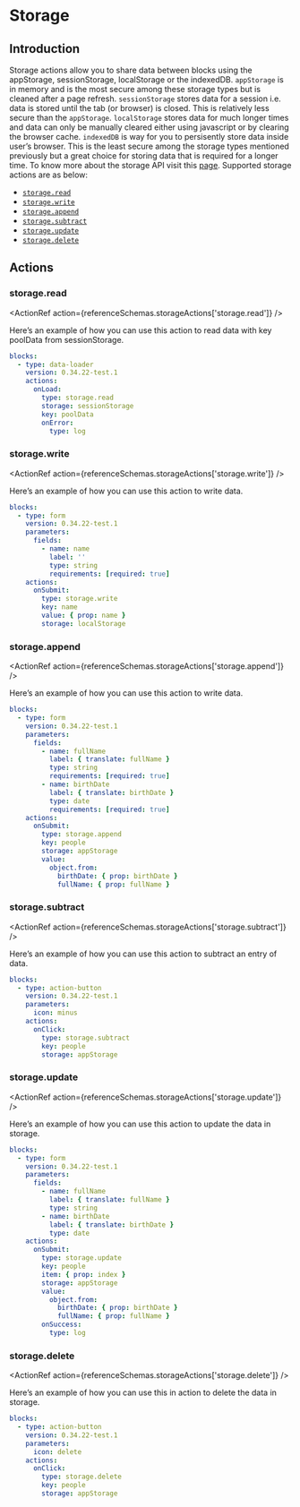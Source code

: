 
# Storage

## Introduction

Storage actions allow you to share data between blocks using the appStorage, sessionStorage,
localStorage or the indexedDB. `appStorage` is in memory and is the most secure among these storage
types but is cleaned after a page refresh. `sessionStorage` stores data for a session i.e. data is
stored until the tab (or browser) is closed. This is relatively less secure than the `appStorage`.
`localStorage` stores data for much longer times and data can only be manually cleared either using
javascript or by clearing the browser cache. `indexedDB` is way for you to persisently store data
inside user’s browser. This is the least secure among the storage types mentioned previously but a
great choice for storing data that is required for a longer time. To know more about the storage API
visit this [page](../guides/storage.md). Supported storage actions are as below:

- [`storage.read`](#storageread)
- [`storage.write`](#storagewrite)
- [`storage.append`](#storageappend)
- [`storage.subtract`](#storagesubtract)
- [`storage.update`](#storageupdate)
- [`storage.delete`](#storagedelete)

## Actions

### storage.read<Side name="storage.read" />

<ActionRef action={referenceSchemas.storageActions['storage.read']} />

Here’s an example of how you can use this action to read data with key poolData from sessionStorage.

```yaml validate blocks-snippet
blocks:
  - type: data-loader
    version: 0.34.22-test.1
    actions:
      onLoad:
        type: storage.read
        storage: sessionStorage
        key: poolData
        onError:
          type: log
```

### storage.write<Side name="storage.write" />

<ActionRef action={referenceSchemas.storageActions['storage.write']} />

Here’s an example of how you can use this action to write data.

```yaml validate blocks-snippet
blocks:
  - type: form
    version: 0.34.22-test.1
    parameters:
      fields:
        - name: name
          label: ''
          type: string
          requirements: [required: true]
    actions:
      onSubmit:
        type: storage.write
        key: name
        value: { prop: name }
        storage: localStorage
```

### storage.append<Side name="storage.append" />

<ActionRef action={referenceSchemas.storageActions['storage.append']} />

Here’s an example of how you can use this action to write data.

```yaml validate blocks-snippet
blocks:
  - type: form
    version: 0.34.22-test.1
    parameters:
      fields:
        - name: fullName
          label: { translate: fullName }
          type: string
          requirements: [required: true]
        - name: birthDate
          label: { translate: birthDate }
          type: date
          requirements: [required: true]
    actions:
      onSubmit:
        type: storage.append
        key: people
        storage: appStorage
        value:
          object.from:
            birthDate: { prop: birthDate }
            fullName: { prop: fullName }
```

### storage.subtract<Side name="storage.subtract" />

<ActionRef action={referenceSchemas.storageActions['storage.subtract']} />

Here’s an example of how you can use this action to subtract an entry of data.

```yaml validate blocks-snippet
blocks:
  - type: action-button
    version: 0.34.22-test.1
    parameters:
      icon: minus
    actions:
      onClick:
        type: storage.subtract
        key: people
        storage: appStorage
```

### storage.update<Side name="storage.update" />

<ActionRef action={referenceSchemas.storageActions['storage.update']} />

Here’s an example of how you can use this action to update the data in storage.

```yaml validate blocks-snippet
blocks:
  - type: form
    version: 0.34.22-test.1
    parameters:
      fields:
        - name: fullName
          label: { translate: fullName }
          type: string
        - name: birthDate
          label: { translate: birthDate }
          type: date
    actions:
      onSubmit:
        type: storage.update
        key: people
        item: { prop: index }
        storage: appStorage
        value:
          object.from:
            birthDate: { prop: birthDate }
            fullName: { prop: fullName }
        onSuccess:
          type: log
```

### storage.delete<Side name="storage.delete" />

<ActionRef action={referenceSchemas.storageActions['storage.delete']} />

Here’s an example of how you can use this in action to delete the data in storage.

```yaml validate blocks-snippet
blocks:
  - type: action-button
    version: 0.34.22-test.1
    parameters:
      icon: delete
    actions:
      onClick:
        type: storage.delete
        key: people
        storage: appStorage
```
